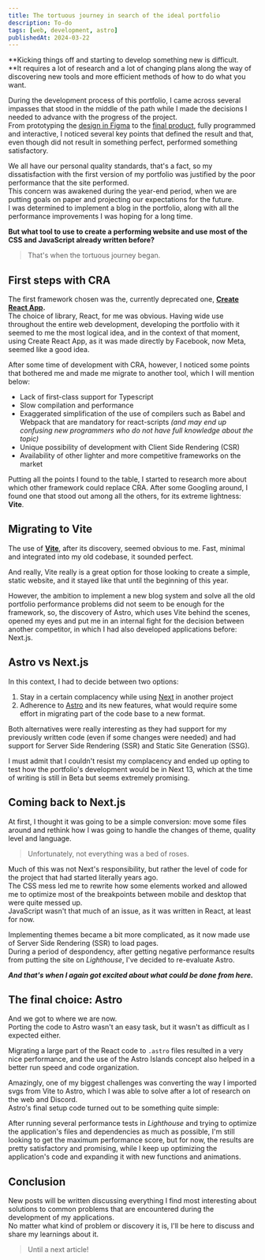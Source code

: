 ```yaml
---
title: The tortuous journey in search of the ideal portfolio
description: To-do
tags: [web, development, astro]
publishedAt: 2024-03-22
---
```


**Kicking things off and starting to develop something new is difficult.  
**It requires a lot of research and a lot of changing plans along the way of discovering new tools and more efficient methods of how to do what you want.

  
During the development process of this portfolio, I came across several impasses that stood in the middle of the path while I made the decisions I needed to advance with the progress of the project.  
From prototyping the [design in Figma](https://www.figma.com/file/c28YJrimbyPnhysnhSpVBe/Portfolio?node-id=0%3A1&t=dkfzGAtQDVrxNoEO-1) to the [final product](https://theduardomaciel.vercel.app/), fully programmed and interactive, I noticed several key points that defined the result and that, even though did not result in something perfect, performed something satisfactory.  
  
We all have our personal quality standards, that's a fact, so my dissatisfaction with the first version of my portfolio was justified by the poor performance that the site performed.  
This concern was awakened during the year-end period, when we are putting goals on paper and projecting our expectations for the future.  
I was determined to implement a blog in the portfolio, along with all the performance improvements I was hoping for a long time.  
  
**But what tool to use to create a performing website and use most of the CSS and JavaScript already written before?**

> That's when the tortuous journey began.

First steps with CRA
--------------------

The first framework chosen was the, currently deprecated one, **[Create React App](https://create-react-app.dev/).**  
The choice of library, React, for me was obvious. Having wide use throughout the entire web development, developing the portfolio with it seemed to me the most logical idea, and in the context of that moment, using Create React App, as it was made directly by Facebook, now Meta, seemed like a good idea.

  
After some time of development with CRA, however, I noticed some points that bothered me and made me migrate to another tool, which I will mention below:

*   Lack of first-class support for Typescript
*   Slow compilation and performance
*   Exaggerated simplification of the use of compilers such as Babel and Webpack that are mandatory for react-scripts _(and may end up confusing new programmers who do not have full knowledge about the topic)_
*   Unique possibility of development with Client Side Rendering (CSR)
*   Availability of other lighter and more competitive frameworks on the market

Putting all the points I found to the table, I started to research more about which other framework could replace CRA. After some Googling around, I found one that stood out among all the others, for its extreme lightness: **Vite**.

Migrating to Vite
-----------------

The use of [**Vite**](https://vitejs.dev/), after its discovery, seemed obvious to me. Fast, minimal and integrated into my old codebase, it sounded perfect.  
  
And really, Vite really is a great option for those looking to create a simple, static website, and it stayed like that until the beginning of this year.  
  
However, the ambition to implement a new blog system and solve all the old portfolio performance problems did not seem to be enough for the framework, so, the discovery of Astro, which uses Vite behind the scenes, opened my eyes and put me in an internal fight for the decision between another competitor, in which I had also developed applications before: Next.js.

Astro vs Next.js
----------------

In this context, I had to decide between two options:

1.  Stay in a certain complacency while using [Next](https://nextjs.org) in another project
2.  Adherence to [Astro](https://astro.build) and its new features, what would require some effort in migrating part of the code base to a new format.

Both alternatives were really interesting as they had support for my previously written code (even if some changes were needed) and had support for Server Side Rendering (SSR) and Static Site Generation (SSG).  
  
I must admit that I couldn't resist my complacency and ended up opting to test how the portfolio's development would be in Next 13, which at the time of writing is still in Beta but seems extremely promising.

Coming back to Next.js
----------------------

At first, I thought it was going to be a simple conversion: move some files around and rethink how I was going to handle the changes of theme, quality level and language.  

> Unfortunately, not everything was a bed of roses.

  
Much of this was not Next's responsibility, but rather the level of code for the project that had started literally years ago.  
The CSS mess led me to rewrite how some elements worked and allowed me to optimize most of the breakpoints between mobile and desktop that were quite messed up.  
JavaScript wasn't that much of an issue, as it was written in React, at least for now.  
  
Implementing themes became a bit more complicated, as it now made use of Server Side Rendering (SSR) to load pages.  
During a period of despondency, after getting negative performance results from putting the site on _Lighthouse_, I've decided to re-evaluate Astro.  
  
**_And that's when I again got excited about what could be done from here._**

The final choice: Astro
-----------------------

And we got to where we are now.  
Porting the code to Astro wasn't an easy task, but it wasn't as difficult as I expected either.  
  
Migrating a large part of the React code to `.astro` files resulted in a very nice performance, and the use of the Astro Islands concept also helped in a better run speed and code organization.

Amazingly, one of my biggest challenges was converting the way I imported svgs from Vite to Astro, which I was able to solve after a lot of research on the web and Discord.  
Astro's final setup code turned out to be something quite simple:  
  
After running several performance tests in _Lighthouse_ and trying to optimize the application's files and dependencies as much as possible, I'm still looking to get the maximum performance score, but for now, the results are pretty satisfactory and promising, while I keep up optimizing the application's code and expanding it with new functions and animations.

Conclusion
----------

New posts will be written discussing everything I find most interesting about solutions to common problems that are encountered during the development of my applications.  
No matter what kind of problem or discovery it is, I'll be here to discuss and share my learnings about it.

> Until a next article!